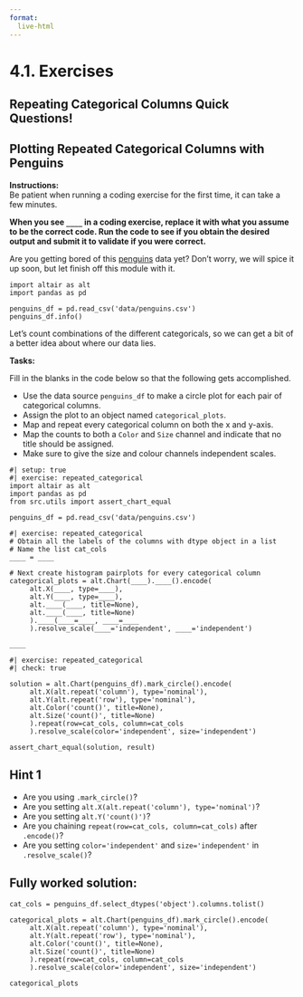 ```yaml
---
format:
  live-html
---  
```


<script src='../../src/quiz.js'></script>

# 4.1. Exercises

## Repeating Categorical Columns Quick Questions!

<div id='mcq1'></div> 
<script>
    generateQuiz(
        'mcq1',
        'Question 1: True or False',
        'Repeating charts is the same as facetting them.',
        {
        'True': 'Not quite. We can facet on a categorical dataframe column and repeat a plot mapping many categorical columns making them 2 distinct actions.',
        'False': ''
        },
        'False',
    );
</script>

<div id='mcq2'></div> 
<script>
    generateQuiz(
        'mcq2',
        'Question 2',
        'When we want to repeat categorical column values, what value can we use in the <code>type</code> argument?',
        {
            '<code>qualitative</code>': 'I can understand the confusion since quantitative was used for numeric columns but that is because Altair recognizes them with a tag of Q for quantitative.',
            '<code>object</code>': 'This is a pandas dtype and not a recognizable Altair type.',
            '<code>nominal</code>': '',
            '<code>categorical</code>': 'Altair doesn’t recognize this as a type.'
        },
        '<code>nominal</code>'
    );
</script>

## Plotting Repeated Categorical Columns with Penguins

**Instructions:**    
Be patient when running a coding exercise for the first time, it can take a few minutes. 

**When you see `____` in a coding exercise, replace it with what you assume to be the correct code. Run the code to see if you obtain the desired output
and submit it to validate if you were correct.**


Are you getting bored of this [penguins](https://www.kaggle.com/parulpandey/palmer-archipelago-antarctica-penguin-data) data yet? Don't worry, we will spice it up soon, but let finish off this module with it. 

```pyodide
import altair as alt
import pandas as pd

penguins_df = pd.read_csv('data/penguins.csv')
penguins_df.info()
```


Let's count combinations of the different categoricals, so we can get a bit of a better idea about where our data lies. 

**Tasks:**

Fill in the blanks in the code below so that the following gets accomplished.

- Use the data source `penguins_df` to make a circle plot for each pair of categorical columns.
- Assign the plot to an object named `categorical_plots`. 
- Map and repeat every categorical column on both the x and y-axis.
- Map the counts to both a `Color` and `Size` channel and indicate that no title should be assigned.
- Make sure to give the size and colour channels independent scales. 


```pyodide
#| setup: true
#| exercise: repeated_categorical
import altair as alt
import pandas as pd
from src.utils import assert_chart_equal

penguins_df = pd.read_csv('data/penguins.csv')
```

```pyodide
#| exercise: repeated_categorical
# Obtain all the labels of the columns with dtype object in a list
# Name the list cat_cols
____ = ____

# Next create histogram pairplots for every categorical column
categorical_plots = alt.Chart(____).____().encode(
     alt.X(____, type=____),
     alt.Y(____, type=____),
     alt.____(____, title=None),
     alt.____(____, title=None)
     ).____(____=____, ____=____
     ).resolve_scale(____='independent', ____='independent')
    
____
```

```pyodide
#| exercise: repeated_categorical
#| check: true

solution = alt.Chart(penguins_df).mark_circle().encode(
     alt.X(alt.repeat('column'), type='nominal'),
     alt.Y(alt.repeat('row'), type='nominal'),
     alt.Color('count()', title=None),
     alt.Size('count()', title=None)
     ).repeat(row=cat_cols, column=cat_cols
     ).resolve_scale(color='independent', size='independent')

assert_chart_equal(solution, result)
```

:::: { .hint exercise="repeated_categorical"}
::: { .callout-note collapse="false"}

## Hint 1

- Are you using `.mark_circle()`?
- Are you setting `alt.X(alt.repeat('column'), type='nominal')`?
- Are you setting `alt.Y('count()')`?
- Are you chaining `repeat(row=cat_cols, column=cat_cols)` after `.encode()`?
- Are you setting `color='independent'` and `size='independent'` in `.resolve_scale()`?

:::
::::

:::: { .solution exercise="repeated_categorical"}
::: { .callout-tip collapse="false"}

## Fully worked solution:

```pyodide
cat_cols = penguins_df.select_dtypes('object').columns.tolist()

categorical_plots = alt.Chart(penguins_df).mark_circle().encode(
     alt.X(alt.repeat('column'), type='nominal'),
     alt.Y(alt.repeat('row'), type='nominal'),
     alt.Color('count()', title=None),
     alt.Size('count()', title=None)
     ).repeat(row=cat_cols, column=cat_cols
     ).resolve_scale(color='independent', size='independent')
    
categorical_plots
```

:::
::::

<div id='mcq3'></div> 
<script>
    generateQuiz(
        'mcq3',
        'Question 1',
        'Are there approximately the same number of female and male penguins for each penguin species?',
        {
        'Yes': 'If you look at the circle size and colours of each species in the sex vs species plot (top right), they are approximately equal.',
        'No': 'Are you comparing the circle size and colours of each species in the sex vs species plot (top right)?'
        },
        'Yes',
    );
</script>

<div id='mcq4'></div> 
<script>
    generateQuiz(
        'mcq4',
        'Question 2',
        'What species of penguins and from what island are most prominent in our data?',
        {
            'The Adelie species on Biscoe island are most prominent penguin in the data.': 'Although the Adelie species are present on Biscoe island, they are not the most occurring in our data.',
            'The Gentoo species on Biscoe island are most prominent penguin in the data.': '',
            'The Chinstrap species on Dream island are most prominent penguin in the data.': 'This is the second most occurring penguin in the data but not the first.',
            'The Gentoo species on Dream island are most prominent penguin in the data.': 'There are no records of Gentoo penguins on Dream island in the data.'
        },
        'The Gentoo species on Biscoe island are most prominent penguin in the data.'
    );
</script>
